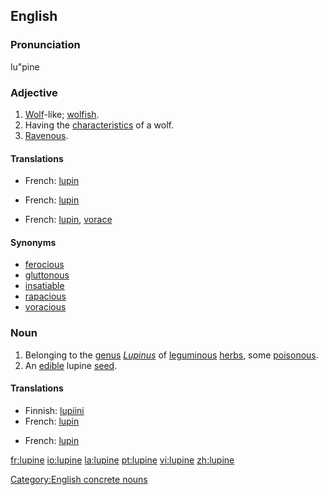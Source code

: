 ==English==

===Pronunciation===
lu"pine

===Adjective===
{{en-adj}}

# [[wolf|Wolf]]-like; [[wolfish]].
# Having the [[characteristic]]s of a wolf.
# [[ravenous|Ravenous]].

====Translations====
{{trans-top|wolf-like}}
*French: [[lupin]]
{{trans-mid}}
{{trans-bottom}}

{{trans-top|having the characteristics of a wolf}}
*French: [[lupin]]
{{trans-mid}}
{{trans-bottom}}

{{trans-top|ravenous}}
*French: [[lupin]], [[vorace]]
{{trans-mid}}
{{trans-bottom}}

====Synonyms====
* [[ferocious]]
* [[gluttonous]]
* [[insatiable]]
* [[rapacious]]
* [[voracious]]

===Noun===
{{en-noun}}

# Belonging to the [[genus]] ''[[Lupinus]]'' of [[leguminous]] [[herb]]s, some [[poisonous]].
# An [[edible]] lupine [[seed]].

====Translations====
{{trans-top|Genus Lupinus}}
*Finnish: [[lupiini]]
*French: [[lupin]]
{{trans-mid}}
{{trans-bottom}}

{{trans-top|an edible lupine seed}}
*French: [[lupin]]
{{trans-mid}}
{{trans-bottom}}

[[Category:English concrete nouns]]

[[fr:lupine]]
[[io:lupine]]
[[la:lupine]]
[[pt:lupine]]
[[vi:lupine]]
[[zh:lupine]]